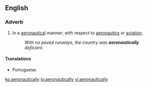 ==English==

===Adverb===
{{en-adv}}

# In a [[aeronautical]] manner; with respect to [[aeronautics]] or [[aviation]].
#: ''With no paved runways, the country was '''aeronautically''' deficient.''

====Translations====
{{trans-top|with respect to aeronautics}}
* Portuguese: {{t|pt|aeronauticamente}}
{{trans-mid}}
{{trans-bottom}}

[[ko:aeronautically]]
[[io:aeronautically]]
[[vi:aeronautically]]